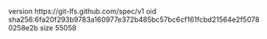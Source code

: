 version https://git-lfs.github.com/spec/v1
oid sha256:6fa20f293b9783a160977e372b485bc57bc6cf161fcbd21564e2f50780258e2b
size 55058
